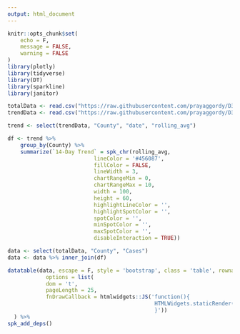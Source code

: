 ```yaml
---
output: html_document
---
```


```r
knitr::opts_chunk$set(
	echo = F,
	message = FALSE,
	warning = FALSE
)
library(plotly)
library(tidyverse)
library(DT)
library(sparkline)
library(janitor)
```

```r
totalData <- read.csv("https://raw.githubusercontent.com/prayaggordy/D3-covid-map/master/data/md_counties_today_table.csv")
trendData <- read.csv("https://raw.githubusercontent.com/prayaggordy/D3-covid-map/master/data/md_counties_trend_table.csv")
```

```r
trend <- select(trendData, "County", "date", "rolling_avg")
```

```r
df <- trend %>% 
    group_by(County) %>% 
    summarize(`14-Day Trend` = spk_chr(rolling_avg,
                           lineColor = '#456087', 
                           fillColor = FALSE,
                           lineWidth = 3,
                           chartRangeMin = 0,
                           chartRangeMax = 10,
                           width = 100,
                           height = 60,
                           highlightLineColor = '', 
                           highlightSpotColor = '',
                           spotColor = '',
                           minSpotColor = '',
                           maxSpotColor = '',
                           disableInteraction = TRUE))
```

```r
data <- select(totalData, "County", "Cases")
data <- data %>% inner_join(df)
```

```r
datatable(data, escape = F, style = 'bootstrap', class = 'table', rownames = FALSE,
            options = list(
            dom = 't',
            pageLength = 25,
            fnDrawCallback = htmlwidgets::JS('function(){
                                              HTMLWidgets.staticRender();
                                              }'))
  ) %>%
spk_add_deps()
```

